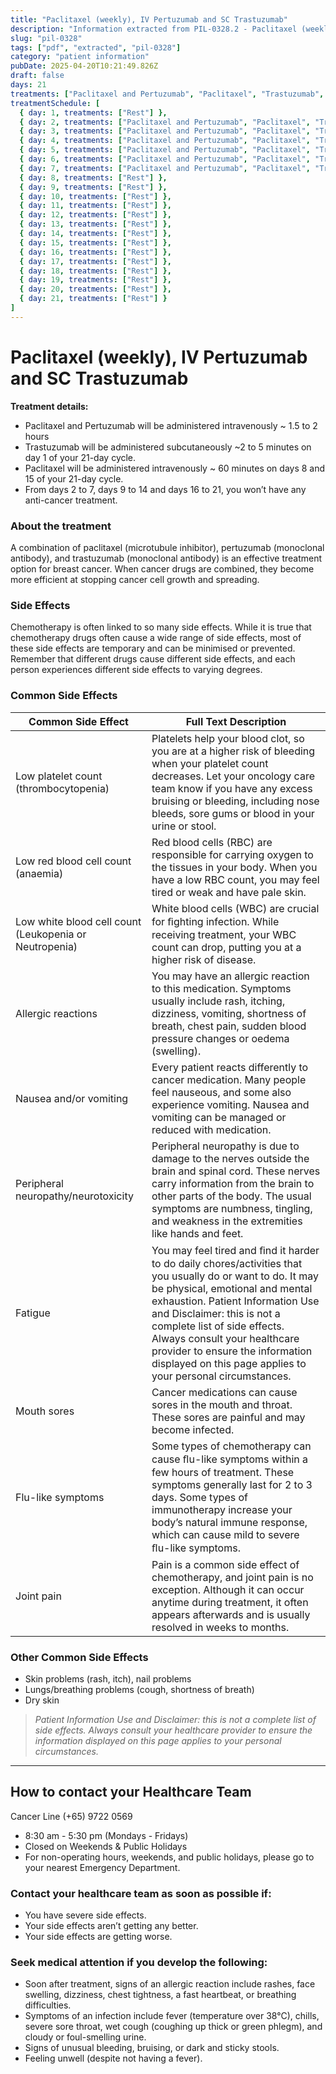 ```yaml
---
title: "Paclitaxel (weekly), IV Pertuzumab and SC Trastuzumab"
description: "Information extracted from PIL-0328.2 - Paclitaxel (weekly), IV Pertuzumab and SC Trastuzumab.pdf"
slug: "pil-0328"
tags: ["pdf", "extracted", "pil-0328"]
category: "patient information"
pubDate: 2025-04-20T10:21:49.826Z
draft: false
days: 21
treatments: ["Paclitaxel and Pertuzumab", "Paclitaxel", "Trastuzumab", "Rest"]
treatmentSchedule: [
  { day: 1, treatments: ["Rest"] },
  { day: 2, treatments: ["Paclitaxel and Pertuzumab", "Paclitaxel", "Trastuzumab"] },
  { day: 3, treatments: ["Paclitaxel and Pertuzumab", "Paclitaxel", "Trastuzumab"] },
  { day: 4, treatments: ["Paclitaxel and Pertuzumab", "Paclitaxel", "Trastuzumab"] },
  { day: 5, treatments: ["Paclitaxel and Pertuzumab", "Paclitaxel", "Trastuzumab"] },
  { day: 6, treatments: ["Paclitaxel and Pertuzumab", "Paclitaxel", "Trastuzumab"] },
  { day: 7, treatments: ["Paclitaxel and Pertuzumab", "Paclitaxel", "Trastuzumab"] },
  { day: 8, treatments: ["Rest"] },
  { day: 9, treatments: ["Rest"] },
  { day: 10, treatments: ["Rest"] },
  { day: 11, treatments: ["Rest"] },
  { day: 12, treatments: ["Rest"] },
  { day: 13, treatments: ["Rest"] },
  { day: 14, treatments: ["Rest"] },
  { day: 15, treatments: ["Rest"] },
  { day: 16, treatments: ["Rest"] },
  { day: 17, treatments: ["Rest"] },
  { day: 18, treatments: ["Rest"] },
  { day: 19, treatments: ["Rest"] },
  { day: 20, treatments: ["Rest"] },
  { day: 21, treatments: ["Rest"] }
]
---
```



# Paclitaxel (weekly), IV Pertuzumab and SC Trastuzumab

<TreatmentGrid treatmentSchedule={treatmentSchedule} />



**Treatment details:**
- Paclitaxel and Pertuzumab will be administered intravenously ~ 1.5 to 2 hours
- Trastuzumab will be administered subcutaneously ~2 to 5 minutes on day 1 of your 21-day cycle.
- Paclitaxel will be administered intravenously ~ 60 minutes on days 8 and 15 of your 21-day cycle.
- From days 2 to 7, days 9 to 14 and days 16 to 21, you won’t have any anti-cancer treatment.

### About the treatment

A combination of paclitaxel (microtubule inhibitor), pertuzumab (monoclonal antibody), and
trastuzumab (monoclonal antibody) is an effective treatment option for breast cancer. When cancer
drugs are combined, they become more efficient at stopping cancer cell growth and spreading.

### Side Effects
Chemotherapy is often linked to so many side effects. While it is true that chemotherapy drugs often
cause a wide range of side effects, most of these side effects are temporary and can be minimised or
prevented. Remember that different drugs cause different side effects, and each person experiences
different side effects to varying degrees.

### Common Side Effects

| Common Side Effect | Full Text Description |
|--------------------|----------------------|
| Low platelet count (thrombocytopenia) | Platelets help your blood clot, so you are at a higher risk of bleeding when your platelet count decreases. Let your oncology care team know if you have any excess bruising or bleeding, including nose bleeds, sore gums or blood in your urine or stool. |
| Low red blood cell count (anaemia) | Red blood cells (RBC) are responsible for carrying oxygen to the tissues in your body. When you have a low RBC count, you may feel tired or weak and have pale skin. |
| Low white blood cell count (Leukopenia or Neutropenia) | White blood cells (WBC) are crucial for ﬁghting infection. While receiving treatment, your WBC count can drop, putting you at a higher risk of disease. |
| Allergic reactions | You may have an allergic reaction to this medication. Symptoms usually include rash, itching, dizziness, vomiting, shortness of breath, chest pain, sudden blood pressure changes or oedema (swelling). |
| Nausea and/or vomiting | Every patient reacts differently to cancer medication. Many people feel nauseous, and some also experience vomiting. Nausea and vomiting can be managed or reduced with medication. |
| Peripheral neuropathy/neurotoxicity | Peripheral neuropathy is due to damage to the nerves outside the brain and spinal cord. These nerves carry information from the brain to other parts of the body. The usual symptoms are numbness, tingling, and weakness in the extremities like hands and feet. |
| Fatigue | You may feel tired and ﬁnd it harder to do daily chores/activities that you usually do or want to do. It may be physical, emotional and mental exhaustion. Patient Information Use and Disclaimer: this is not a complete list of side effects. Always consult your healthcare provider to ensure the information displayed on this page applies to your personal circumstances. |
| Mouth sores | Cancer medications can cause sores in the mouth and throat. These sores are painful and may become infected. |
| Flu-like symptoms | Some types of chemotherapy can cause ﬂu-like symptoms within a few hours of treatment. These symptoms generally last for 2 to 3 days. Some types of immunotherapy increase your body’s natural immune response, which can cause mild to severe ﬂu-like symptoms. |
| Joint pain | Pain is a common side effect of chemotherapy, and joint pain is no exception. Although it can occur anytime during treatment, it often appears afterwards and is usually resolved in weeks to months. |

### Other Common Side Effects

- Skin problems (rash, itch), nail problems
- Lungs/breathing problems (cough, shortness of breath)
- Dry skin

> _Patient Information Use and Disclaimer: this is not a complete list of side effects. Always consult your healthcare provider to ensure the information displayed on this page applies to your personal circumstances._


---
## How to contact your Healthcare Team
<span class="text-red-500 font-bold text-xl">
Cancer Line (+65) 9722 0569
</span>

- 8:30 am - 5:30 pm (Mondays - Fridays)
- Closed on Weekends & Public Holidays
- For non-operating hours, weekends, and public holidays, please go to your nearest Emergency Department.

### Contact your healthcare team as soon as possible if:
- You have severe side effects.
- Your side effects aren’t getting any better.
- Your side effects are getting worse.

### Seek medical attention if you develop the following:
- Soon after treatment, signs of an allergic reaction include rashes, face swelling, dizziness, chest tightness, a fast heartbeat, or breathing difficulties.
- Symptoms of an infection include fever (temperature over 38°C), chills, severe sore throat, wet cough (coughing up thick or green phlegm), and cloudy or foul-smelling urine.
- Signs of unusual bleeding, bruising, or dark and sticky stools.
- Feeling unwell (despite not having a fever).
